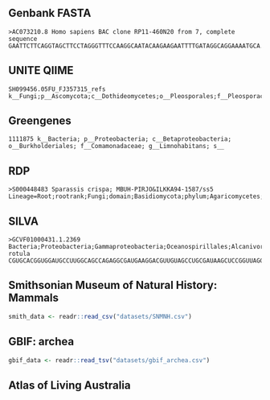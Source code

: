 ## Genbank FASTA

```
>AC073210.8 Homo sapiens BAC clone RP11-460N20 from 7, complete sequence
GAATTCTTCAGGTAGCTTCCTAGGGTTTCCAAGGCAATACAAGAAGAATTTTGATAGGCAGGAAAATGCA...
```

## UNITE QIIME

```
SH099456.05FU_FJ357315_refs    k__Fungi;p__Ascomycota;c__Dothideomycetes;o__Pleosporales;f__Pleosporaceae;g__Embellisia;s__Embellisia_planifunda
```

## Greengenes

```
1111875	k__Bacteria; p__Proteobacteria; c__Betaproteobacteria; o__Burkholderiales; f__Comamonadaceae; g__Limnohabitans; s__
```

## RDP 

```
>S000448483 Sparassis crispa; MBUH-PIRJO&ILKKA94-1587/ss5	Lineage=Root;rootrank;Fungi;domain;Basidiomycota;phylum;Agaricomycetes;class;Polyporales;order;Sparassidaceae;family;Sparassis;genus
```

## SILVA

```
>GCVF01000431.1.2369 Bacteria;Proteobacteria;Gammaproteobacteria;Oceanospirillales;Alcanivoraceae;Alcanivorax;Thalassiosira rotula
CGUGCACGGUGGAUGCCUUGGCAGCCAGAGGCGAUGAAGGACGUUGUAGCCUGCGAUAAGCUCCGGUUAGGUGGCAAACA
```

## Smithsonian Museum of Natural History: Mammals

```r
smith_data <- readr::read_csv("datasets/SNMNH.csv")
```

## GBIF: archea

```r
gbif_data <- readr::read_tsv("datasets/gbif_archea.csv")
```


## Atlas of Living Australia

```
```